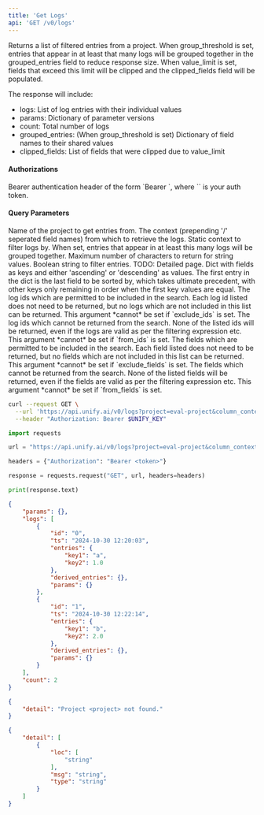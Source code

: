 ```yaml
---
title: 'Get Logs'
api: 'GET /v0/logs'
---
```

Returns a list of filtered entries from a project. When group_threshold is set,
entries that appear in at least that many logs will be grouped together in the
grouped_entries field to reduce response size. When value_limit is set, fields
that exceed this limit will be clipped and the clipped_fields field will be
populated.

The response will include:
- logs: List of log entries with their individual values
- params: Dictionary of parameter versions
- count: Total number of logs
- grouped_entries: (When group_threshold is set) Dictionary of field names to their shared values
- clipped_fields: List of fields that were clipped due to value_limit

#### Authorizations

<ParamField header="Authorization" type="string" required="true">
  Bearer authentication header of the form `Bearer <token>`, where `<token>` is your auth token.
</ParamField>

#### Query Parameters

<ParamField query="project" type="string" required="true">
Name of the project to get entries from.
</ParamField>

<ParamField query="column_context" type="string | null" >
The context (prepending '/' seperated field names) from which to retrieve the logs.
</ParamField>

<ParamField query="context" type="string | null" >
Static context to filter logs by.
</ParamField>

<ParamField query="group_threshold" type="integer | null" >
When set, entries that appear in at least this many logs will be grouped together.
</ParamField>

<ParamField query="value_limit" type="integer | null" >
Maximum number of characters to return for string values.
</ParamField>

<ParamField query="filter_expr" type="string | null" >
Boolean string to filter entries. TODO: Detailed page.
</ParamField>

<ParamField query="sorting" type="string | null" >
Dict with fields as keys and either 'ascending' or 'descending' as values. The first entry in the dict is the last field to be sorted by, which takes ultimate precedent, with other keys only remaining in order when the first key values are equal.
</ParamField>

<ParamField query="from_ids" type="string | null" >
The log ids which are permitted to be included in the search. Each log id listed does not need to be returned, but no logs which are not included in this list can be returned. This argument *cannot* be set if `exclude_ids` is set.
</ParamField>

<ParamField query="exclude_ids" type="string | null" >
The log ids which cannot be returned from the search. None of the listed ids will be returned, even if the logs are valid as per the filtering expression etc. This argument *cannot* be set if `from_ids` is set.
</ParamField>

<ParamField query="from_fields" type="string | null" >
The fields which are permitted to be included in the search. Each field listed does not need to be returned, but no fields which are not included in this list can be returned. This argument *cannot* be set if `exclude_fields` is set.
</ParamField>

<ParamField query="exclude_fields" type="string | null" >
The fields which cannot be returned from the search. None of the listed fields will be returned, even if the fields are valid as per the filtering expression etc. This argument *cannot* be set if `from_fields` is set.
</ParamField>

<ParamField query="limit" type="integer | null" >

</ParamField>

<ParamField query="offset" type="integer" >

</ParamField>

<ParamField query="return_ids_only" type="boolean" >

</ParamField>

<RequestExample>

```bash cURL
curl --request GET \
  --url 'https://api.unify.ai/v0/logs?project=eval-project&column_context=subjects/science/physics&context=training&group_threshold=None&value_limit=None&filter_expr=len(output)%20>%20200%20and%20temperature%20==%200.5&sorting={'score':%20'ascending',%20'timestamp':%20'descending'}&from_ids=0&1&2&exclude_ids=0&1&2&from_fields=score&response&exclude_fields=score&response&limit=None&offset=None&return_ids_only=None' \
  --header "Authorization: Bearer $UNIFY_KEY"
```

```python Python
import requests

url = "https://api.unify.ai/v0/logs?project=eval-project&column_context=subjects/science/physics&context=training&group_threshold=None&value_limit=None&filter_expr=len(output)%20>%20200%20and%20temperature%20==%200.5&sorting={'score':%20'ascending',%20'timestamp':%20'descending'}&from_ids=0&1&2&exclude_ids=0&1&2&from_fields=score&response&exclude_fields=score&response&limit=None&offset=None&return_ids_only=None"

headers = {"Authorization": "Bearer <token>"}

response = requests.request("GET", url, headers=headers)

print(response.text)
```

</RequestExample>
<ResponseExample>

```json 200
{
    "params": {},
    "logs": [
        {
            "id": "0",
            "ts": "2024-10-30 12:20:03",
            "entries": {
                "key1": "a",
                "key2": 1.0
            },
            "derived_entries": {},
            "params": {}
        },
        {
            "id": "1",
            "ts": "2024-10-30 12:22:14",
            "entries": {
                "key1": "b",
                "key2": 2.0
            },
            "derived_entries": {},
            "params": {}
        }
    ],
    "count": 2
}
```

```json 404
{
    "detail": "Project <project> not found."
}
```

```json 422
{
    "detail": [
        {
            "loc": [
                "string"
            ],
            "msg": "string",
            "type": "string"
        }
    ]
}
```

</ResponseExample>
